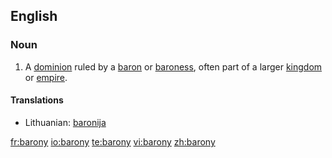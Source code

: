 ==English==

===Noun===
{{en-noun|baronies}}

# A [[dominion]] ruled by a [[baron]] or [[baroness]], often part of a larger [[kingdom]] or [[empire]].

====Translations====

{{trans-top|a dominion ruled by a baron or baroness}}
*Lithuanian: [[baronija]] {{f}}
{{trans-mid}}
{{trans-bottom}}

[[fr:barony]]
[[io:barony]]
[[te:barony]]
[[vi:barony]]
[[zh:barony]]